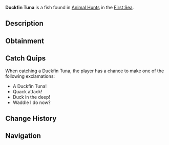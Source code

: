 {{FishInfobox
|image          = Duckfin Tuna.png
|rarity         = Limited
|event          = Animal Hunt
|sea            = First Sea
|location       = [[Animals]]
|sublocation    = 
|sources        = Fishing Rod
|radar_location = 
|prog_speed     = +7
|xp             = 1150
|weather        = Clear
|time           = 
|season         = Spring
|bait           = Flakes
|base_weight    = 390
|base_value     = 650
|weight_range   = 305
|base_chance    = 60
|base_resil     = 50
}}
'''Duckfin Tuna''' is a {{Rarity|Limited}} fish found in [[Animal Hunt]]s in the [[First Sea]].

== Description ==
{{Description|A quacking tuna with webbed fins, paddling through the deep.|Bestiary Entry}}

== Obtainment ==
{{Description|It waddles in the water when the flowers bloom.|Bestiary Hint}}
{{Fish Availability|
Animal Hunt/First Sea
|top_rods      = 
Trident Rod\122765.45\78636.96;
Leviathan's Fang Rod\118321.94\140927.41;
Free Spirit Rod\116514.07\78223;
Ethereal Prism Rod\113205.19\189737.46;
Azure Of Lagoon\112395.92\75307.46;
Kraken Rod\91542.31\129973.39;
Plastic Rod\90145.7\90707.47;
No-Life Rod\110599.03\109855.55;
Seraphic Rod\108270.8\108270.8;
Fortune Rod\67511.4\90841.04;
Depthseeker Rod\108317.78\101272.42;
Avalanche Rod\106091.57\99392.32;
Verdant Shear Rod\105524.47\100568.88;
Blazebringer Rod\102330.3\86970.39;
Zeus Rod\101564.73\92134.14;
Challenger's Rod\99126.99\99126.99;
Volcanic Rod\99025.61\69917.64;
Rod Of The Forgotten Fang\98810.21\98810.21;
Rod Of The Depths\90128.57\89660.81;
Rod Of The Exalted One\85584.06\94464.63;
Steady Rod\56790.86\55658.32
|recommended   = Trident Rod
}}

== Catch Quips ==
When catching a Duckfin Tuna, the player has a chance to make one of the following exclamations:
* A Duckfin Tuna!
* Quack attack!
* Duck in the deep!
* Waddle I do now?

== Change History ==
{{Change History|{{subst:Current Version}}}}

== Navigation ==
{{Fish Navbox|Animals}}